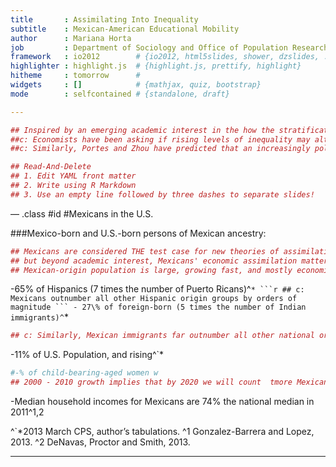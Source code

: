 ```yaml
---
title       : Assimilating Into Inequality
subtitle    : Mexican-American Educational Mobility
author      : Mariana Horta
job         : Department of Sociology and Office of Population Research, Princeton University
framework   : io2012        # {io2012, html5slides, shower, dzslides, ...}
highlighter : highlight.js  # {highlight.js, prettify, highlight}
hitheme     : tomorrow      # 
widgets     : []            # {mathjax, quiz, bootstrap}
mode        : selfcontained # {standalone, draft}

---
```

```r
## Inspired by an emerging academic interest in the how the stratification system conditions mobility and assimilation.  
##c: Economists have been asking if rising levels of inequality may alter the mobility prospects of the next generation.
##c: Similarly, Portes and Zhou have predicted that an increasingly polarized labor market will condition the economic prospects of the descendants of today's immigrants. 

## Read-And-Delete
## 1. Edit YAML front matter
## 2. Write using R Markdown
## 3. Use an empty line followed by three dashes to separate slides!
```
--- .class #id
#Mexicans in the U.S.

###Mexico-born and U.S.-born persons of Mexican ancestry:  
```r
## Mexicans are considered THE test case for new theories of assimilation
## but beyond academic interest, Mexicans' economic assimilation matters because the 
## Mexican-origin population is large, growing fast, and mostly economically disadvantaged.
```
-65\% of Hispanics (7 times the number of Puerto Ricans)^`*
```r
## c: Mexicans outnumber all other Hispanic origin groups by orders of magnitude
```
- 27\% of foreign-born (5 times the number of Indian immigrants)^`*
```r
## c: Similarly, Mexican immigrants far outnumber all other national origin groups
```
-11\% of U.S. Population, and rising^`*
```r
#-% of child-bearing-aged women w
## 2000 - 2010 growth implies that by 2020 we will count  tmore Mexicans than African Americans in the U.S. population. by the 2020 census
```
-Median household incomes for Mexicans are 74% the national median in 2011^1,2

<div class='source'>
^`*2013 March CPS, author's tabulations.
^1 Gonzalez-Barrera and Lopez, 2013.
^2 DeNavas, Proctor and Smith, 2013.
</div>
--- 



